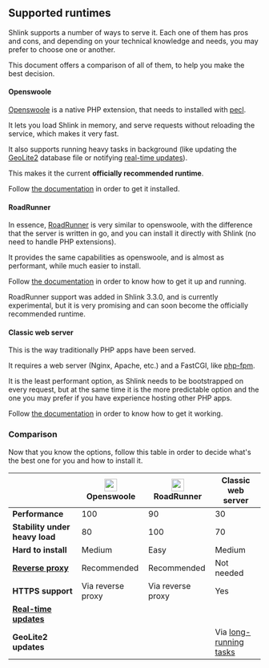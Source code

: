 
## Supported runtimes

Shlink supports a number of ways to serve it. Each one of them has pros and cons, and depending on your technical knowledge and needs, you may prefer to choose one or another.

This document offers a comparison of all of them, to help you make the best decision.

#### Openswoole

[Openswoole](https://openswoole.com/) is a native PHP extension, that needs to installed with [pecl](https://pecl.php.net/).

It lets you load Shlink in memory, and serve requests without reloading the service, which makes it very fast.

It also supports running heavy tasks in background (like updating the [GeoLite2](/documentation/geolite-license-key/) database file or notifying [real-time updates](/documentation/advanced/real-time-updates/)).

This makes it the current **officially recommended runtime**.

Follow [the documentation](/documentation/supported-runtimes/serve-with-openswoole) in order to get it installed.

#### RoadRunner

In essence, [RoadRunner](https://roadrunner.dev/) is very similar to openswoole, with the difference that the server is written in go, and you can install it directly with Shlink (no need to handle PHP extensions).

It provides the same capabilities as openswoole, and is almost as performant, while much easier to install.

Follow [the documentation](/documentation/supported-runtimes/serve-with-roadrunner) in order to know how to get it up and running.

<Callout type="warning">
  RoadRunner support was added in Shlink 3.3.0, and is currently experimental, but it is very promising and can soon become the officially recommended runtime.
</Callout>

#### Classic web server

This is the way traditionally PHP apps have been served.

It requires a web server (Nginx, Apache, etc.) and a FastCGI, like [php-fpm](https://www.php.net/manual/en/install.fpm.php).

It is the least performant option, as Shlink needs to be bootstrapped on every request, but at the same time it is the more predictable option and the one you may prefer if you have experience hosting other PHP apps.

Follow [the documentation](/documentation/supported-runtimes/classic-web-server) in order to know how to get it working.

### Comparison

Now that you know the options, follow this table in order to decide what's the best one for you and how to install it.

|                                                                              | <img src="/images/logos/openswoole.png" width="25" className="d-inline me-1" /> Openswoole | <img src="/images/logos/roadrunner.png" width="25" className="d-inline me-1" /> RoadRunner | Classic web server                                           |
|------------------------------------------------------------------------------|--------------------------------------------------------------------------------------------|--------------------------------------------------------------------------------------------|--------------------------------------------------------------|
| **Performance**                                                              | <span className="text-success">100</span>                                                  | <span className="text-success">90</span>                                                   | <span className="text-danger">30</span>                      |
| **Stability under heavy load**                                               | 80                                                                                         | <span className="text-success">100</span>                                                  | <span className="text-warning">70</span>                     |
| **Hard to install**                                                          | Medium                                                                                     | <span className="text-success">Easy</span>                                                 | Medium                                                       |
| **[Reverse proxy](/documentation/advanced/exposing-through-reverse-proxy/)** | Recommended                                                                                | Recommended                                                                                | <span className="text-success">Not needed</span>             |
| **HTTPS support**                                                            | Via reverse proxy                                                                          | Via reverse proxy                                                                          | Yes                                                          |
| **[Real-time updates](/documentation/advanced/real-time-updates/)**          | <FontAwesomeIcon icon={faCheck} className="text-success" /> <RTULimitationTooltip />       | <FontAwesomeIcon icon={faCheck} className="text-success" />                                | <FontAwesomeIcon icon={faXmark} className="text-danger" />   |
| **GeoLite2 updates**                                                         | <FontAwesomeIcon icon={faCheck} className="text-success" />                                | <FontAwesomeIcon icon={faCheck} className="text-success" />                                | Via [long-running tasks](/documentation/long-running-tasks/) |
